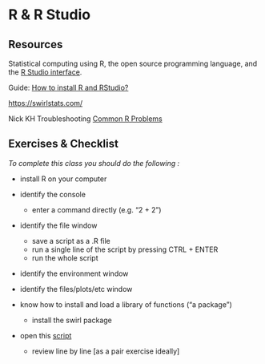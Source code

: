 # R & R Studio

## Resources

Statistical computing using R, the open source programming language, and the [R Studio interface](https://rstudio.com/).

Guide: [How to install R and RStudio?](https://www.r-bloggers.com/2019/12/how-to-install-r-and-rstudio-2/)

[https://swirlstats.com/](https://swirlstats.com/students.html)

Nick KH Troubleshooting [Common R Problems](https://nickch-k.github.io/DataCommSlides/Lecture_04_Common_R_Problems.html)


## Exercises & Checklist

*To complete this class you should do the following :*

* install R on your computer

* identify the console
  * enter a command directly (e.g. "2 + 2")

* identify the file window
  * save a script as a .R file
  * run a single line of the script by pressing CTRL + ENTER
  * run the whole script

* identify the environment window

* identify the files/plots/etc window

* know how to install and load a library of functions ("a package")
  * install the swirl package

* open this [script](static/class2.R) 
  * review line by line [as a pair exercise ideally]